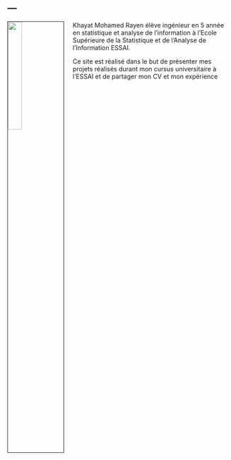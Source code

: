 ---
---



<link rel="stylesheet" href="styles.css" type="text/css">

<img src="images/pcv.jpg" style="width:25%; border:1px solid; margin-right: 20px" align="left">

Khayat Mohamed Rayen élève ingénieur en 5 année en statistique et analyse de l'information à l'Ecole Supérieure de la Statistique et de l'Analyse de l'Information ESSAI. 

Ce site est réalisé dans le but de présenter mes projets  réalisés durant mon cursus universitaire à l'ESSAI 
et de partager mon CV et mon expérience 